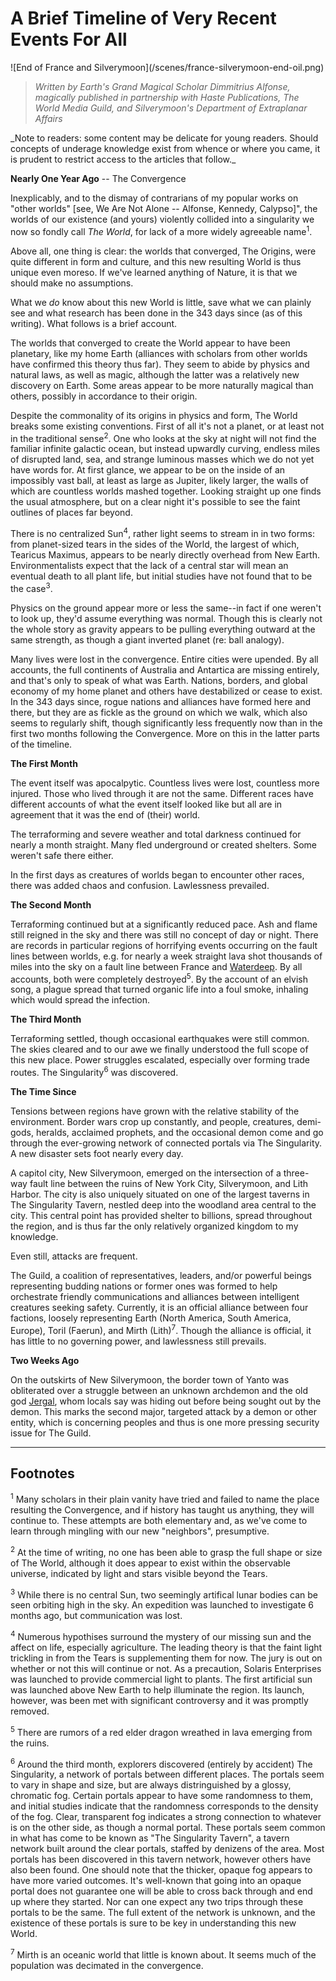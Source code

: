 
# A Brief Timeline of Very Recent Events For All

<Caption caption="The fall of France, Silverymoon">
  ![End of France and Silverymoon](/scenes/france-silverymoon-end-oil.png)
</Caption>

> _Written by Earth's Grand Magical Scholar Dimmitrius Alfonse, magically published in partnership with Haste Publications, The World Media Guild, and Silverymoon's Department of Extraplanar Affairs_

<Callout emoji="⚠️">
  _Note to readers: some content may be delicate for young readers. Should
  concepts of underage knowledge exist from whence or where you came, it is
  prudent to restrict access to the articles that follow._
</Callout>

**Nearly One Year Ago** -- The Convergence

Inexplicably, and to the dismay of contrarians of my popular works on "other worlds" [see, We Are Not Alone -- Alfonse, Kennedy, Calypso]", the worlds of our existence (and yours) violently collided into a singularity we now so fondly call _The World_, for lack of a more widely agreeable name<sup>1</sup>.

Above all, one thing is clear: the worlds that converged, The Origins, were quite different in form and culture, and this new resulting World is thus unique even moreso. If we've learned anything of Nature, it is that we should make no assumptions.

What we _do_ know about this new World is little, save what we can plainly see and what research has been done in the 343 days since (as of this writing). What follows is a brief account.

The worlds that converged to create the World appear to have been planetary, like my home Earth (alliances with scholars from other worlds have confirmed this theory thus far). They seem to abide by physics and natural laws, as well as magic, although the latter was a relatively new discovery on Earth. Some areas appear to be more naturally magical than others, possibly in accordance to their origin.

Despite the commonality of its origins in physics and form, The World breaks some existing conventions. First of all it's not a planet, or at least not in the traditional sense<sup>2</sup>. One who looks at the sky at night will not find the familiar infinite galactic ocean, but instead upwardly curving, endless miles of disrupted land, sea, and strange luminous masses which we do not yet have words for. At first glance, we appear to be on the inside of an impossibly vast ball, at least as large as Jupiter, likely larger, the walls of which are countless worlds mashed together. Looking straight up one finds the usual atmosphere, but on a clear night it's possible to see the faint outlines of places far beyond.

There is no centralized Sun<sup>4</sup>, rather light seems to stream in in two forms: from planet-sized tears in the sides of the World, the largest of which, Tearicus Maximus, appears to be nearly directly overhead from New Earth. Environmentalists expect that the lack of a central star will mean an eventual death to all plant life, but initial studies have not found that to be the case<sup>3</sup>.

Physics on the ground appear more or less the same--in fact if one weren't to look up, they'd assume everything was normal. Though this is clearly not the whole story as gravity appears to be pulling everything outward at the same strength, as though a giant inverted planet (re: ball analogy).

Many lives were lost in the convergence. Entire cities were upended. By all accounts, the full continents of Australia and Antartica are missing entirely, and that's only to speak of what was Earth. Nations, borders, and global economy of my home planet and others have destabilized or cease to exist. In the 343 days since, rogue nations and alliances have formed here and there, but they are as fickle as the ground on which we walk, which also seems to regularly shift, though significantly less frequently now than in the first two months following the Convergence. More on this in the latter parts of the timeline.

**The First Month**

The event itself was apocalpytic. Countless lives were lost, countless more injured. Those who lived through it are not the same. Different races have different accounts of what the event itself looked like but all are in agreement that it was the end of (their) world.

The terraforming and severe weather and total darkness continued for nearly a month straight. Many fled underground or created shelters. Some weren't safe there either.

In the first days as creatures of worlds began to encounter other races, there was added chaos and confusion. Lawlessness prevailed.

**The Second Month**

Terraforming continued but at a significantly reduced pace. Ash and flame still reigned in the sky and there was still no concept of day or night. There are records in particular regions of horrifying events occurring on the fault lines between worlds, e.g. for nearly a week straight lava shot thousands of miles into the sky on a fault line between France and [Waterdeep](https://forgottenrealms.fandom.com/wiki/Waterdeep). By all accounts, both were completely destroyed<sup>5</sup>. By the account of an elvish song, a plague spread that turned organic life into a foul smoke, inhaling which would spread the infection.

**The Third Month**

Terraforming settled, though occasional earthquakes were still common. The skies cleared and to our awe we finally understood the full scope of this new place. Power struggles escalated, especially over forming trade routes. The Singularity<sup>6</sup> was discovered.

**The Time Since**

Tensions between regions have grown with the relative stability of the environment. Border wars crop up constantly, and people, creatures, demi-gods, heralds, acclaimed prophets, and the occasional demon come and go through the ever-growing network of connected portals via The Singularity. A new disaster sets foot nearly every day.

A capitol city, New Silverymoon, emerged on the intersection of a three-way fault line between the ruins of New York City, Silverymoon, and Lith Harbor. The city is also uniquely situated on one of the largest taverns in The Singularity Tavern, nestled deep into the woodland area central to the city. This central point has provided shelter to billions, spread throughout the region, and is thus far the only relatively organized kingdom to my knowledge.

Even still, attacks are frequent.

The Guild, a coalition of representatives, leaders, and/or powerful beings representing budding nations or former ones was formed to help orchestrate friendly communications and alliances between intelligent creatures seeking safety. Currently, it is an official alliance between four factions, loosely representing Earth (North America, South America, Europe), Toril (Faerun), and Mirth (Lith)<sup>7</sup>. Though the alliance is official, it has little to no governing power, and lawlessness still prevails.

**Two Weeks Ago**

On the outskirts of New Silverymoon, the border town of Yanto was obliterated over a struggle between an unknown archdemon and the old god [Jergal](https://forgottenrealms.fandom.com/wiki/Jergal), whom locals say was hiding out before being sought out by the demon. This marks the second major, targeted attack by a demon or other entity, which is concerning peoples and thus is one more pressing security issue for The Guild.

---

## Footnotes

<sup>1</sup> Many scholars in their plain vanity have tried and failed to name the
place resulting the Convergence, and if history has taught us anything, they will
continue to. These attempts are both elementary and, as we've come to learn through
mingling with our new "neighbors", presumptive.

<sup>2</sup> At the time of writing, no one has been able to grasp the full shape
or size of The World, although it does appear to exist within the observable universe,
indicated by light and stars visible beyond the Tears.

<sup>3</sup> While there is no central Sun, two seemingly artifical lunar bodies
can be seen orbiting high in the sky. An expedition was launched to investigate 6
months ago, but communication was lost.

<sup>4</sup> Numerous hypothises surround the mystery of our missing sun and the
affect on life, especially agriculture. The leading theory is that the faint light
trickling in from the Tears is supplementing them for now. The jury is out on whether
or not this will continue or not. As a precaution, Solaris Enterprises was launched
to provide commercial light to plants. The first artificial sun was launched above
New Earth to help illuminate the region. Its launch, however, was been met with significant
controversy and it was promptly removed.

<sup>5</sup> There are rumors of a red elder dragon wreathed in lava emerging from
the ruins.

<sup>6</sup> Around the third month, explorers discovered (entirely by accident)
The Singularity, a network of portals between different places. The portals seem
to vary in shape and size, but are always distringuished by a glossy, chromatic fog.
Certain portals appear to have some randomness to them, and initial studies indicate
that the randomness corresponds to the density of the fog. Clear, transparent fog
indicates a strong connection to whatever is on the other side, as though a normal
portal. These portals seem common in what has come to be known as "The Singularity
Tavern", a tavern network built around the clear portals, staffed by denizens of
the area. Most portals has been discovered in this tavern network, however others
have also been found. One should note that the thicker, opaque fog appears to have
more varied outcomes. It's well-known that going into an opaque portal does not guarantee
one will be able to cross back through and end up where they started. Nor can one
expect any two trips through these portals to be the same. The full extent of the
network is unknown, and the existence of these portals is sure to be key in understanding
this new World.

<sup>7</sup> Mirth is an oceanic world that little is known about. It seems much
of the population was decimated in the convergence.
